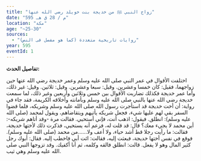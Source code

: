 ```yaml
---
title: "زواج النبي ﷺ من خديجة بنت خويلد رضي الله عنها"
date: "595 م / 28 ق هـ"
location: "مكة"
age: "~25-30"
sources:
  - "روایات تاریخیة متعددة (کما هو مفصل فی النص)"
year: 595
eventId: 1
---
```

**تفاصيل الحدث:**

اختلفت الأقوال في عمر النبي صلى الله عليه وسلم وعمر خديجة رضي الله عنها حين زواجهما، فقيل: كان خمسا وعشرين. وقيل: سبعا وعشرين. وقيل: ثلاثين. وقيل: غير ذلك، وأما عمر خديجة فكذلك تضاربت الأقوال بين خمس وثلاثين وأربعين وغير ذلك، لما سمعت خديجة رضي الله عنها بالنبي صلى الله عليه وسلم وبأمانته وأخلاقه الكريمة، فقد جاء في رواية: أن أخت خديجة قد استأجرت رسول الله صلى الله عليه وسلم وشريكه، فلما قضوا السفر بقي لهم عليها شيء، فجعل شريكه يأتيهم ويتقاضاهم، ويقول لمحمد (صلى الله عليه وسلم): انطلق. فيقول: اذهب أنت، فإني أستحيي. فقالت مرة -وقد أتاهم شريكه-: أين محمد لا يجيء معك؟ قال: قد قلت له، فزعم أنه يستحيي، فذكرت ذلك لأختها خديجة، فقالت: ما رأيت رجلا قط أشد حياء، ولا أعف ولا......من محمد (صلى الله عليه وسلم). فوقع في نفس أختها خديجة، فبعثت إليه، فقالت: ائت أبي فاخطب إليه. فقال: أبوك رجل كثير المال وهو لا يفعل. قالت: انطلق فالقه وكلمه، ثم أنا أكفيك. وقد تزوجها النبي صلى الله عليه وسلم وهي ثيب.